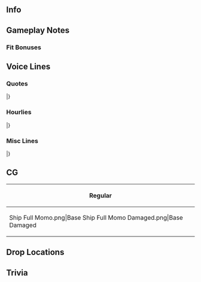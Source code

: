 ==Info==
{{KanmusuInfo|ID=444}}
{{KanmusuInfo|ID=444a}}

==Gameplay Notes==

===Fit Bonuses===
{{:Momo/Equipment Bonuses}}

==Voice Lines==
===Quotes===
{{ShipquoteHeader}}
{{ShipquoteKai
|scenario = Introduction
|origin =あたし、桃。丁型のアイドル、いえ違うわ、駆逐隊のアイドルが正解？…かな？あ、そう。松型の四番艦。テートク、よっろしくぅ♪
|translation =I'm Momo. The Idol of Type D Destroyers, no, the Idol of Destroyers is more correct, I suppose? Ah, yes. the fourth ship of the Matsu class. Admiral, please treat me well!♪
}}
{{ShipquoteKai|kai = true|scenario = Introduction
|origin =あたし、桃。丁型のアイドルやってま～す。そうよ、松型の四番艦。テートク、今日もよっろしくぅ♪
|translation =I'm Momo. The Idol of Type D Destroyers! That's right, the fourth ship of the Matsu class. Admiral, please treat me well today too!
}}
{{ShipquoteKai
|scenario = Library
|origin =丁型のアイドル、桃だよ☆<br>そう、松型駆逐艦の四番艦、松型四隻で第四三駆逐隊を編成したよ。<br>そして、スーパーユニット第三一戦隊のメンバーになったんだ！<br>もうお仕事は大変！護衛と輸送とか休む暇なく…うん…大変だった！
|translation =The Idol of the Type D Destroyers, Momo. Yes! The fourth of the Matsu class destroyers. As the fourth ship of the Matsu class, I was in the 43rd Destroyer Division! Later on, I became a member of the super unit, the 31st Battle Group. Jeez, the work was rough! Escort and transport missions, and no time to rest...
}}
{{ShipquoteKai
|scenario = Secretary 1
|origin =キラリキラキラ！桃は、キラキラ！
|translation =Twinkling sparkles! Momo is sparkling! 
}}
{{ShipquoteKai
|scenario = Secretary 2
|origin =お仕事、入っちゃう？入れて、入れて！
|translation =Are we starting work? Put me in, put me in!
}}
{{ShipquoteKai|kai = true|scenario = Secretary 2
|origin =桃のお仕事、いっぱい？　むぅ、でも、入れて、入れて！
|translation =Momo got a lot of work? Umm... Anyway, put me in, put me in!
}}
{{ShipquoteKai
|scenario = Secretary 3
|origin =こ～ら！ マネはマネらしく！ テートクはテートクらしく！でしょ？ 桃は桃らしく、いつもキラッキラ！ テートク、ちゃんと、守ってよね？ 危ない現場には、桃、出さないでね？...ね、聞いてる？ もう、な～に、その顔？
|translation =Hey! A manager should act like a manager! Admiral should behave like an admiral, right? Momo should behave like Momo, always sparkling! Admiral, protect me properly, OK? Don't send Momo out to dangerous areas, OK? ...Hey, are you listening? Whaaat, what's with that face? 
}}
{{ShipquoteKai|kai = true|scenario = Secretary 3
|origin =こ～ら！桃がどんなに可愛くだって、テートクはテートク！一線を守ってよね。は？ 桃にそういう気ない？ 嘘！えっ、マジ？ それはそれで嫌だな。まあ、いっか！ 結局、ずっ～と一緒だしね！ キラキラ！
|translation =Hey! No matter how cute Momo is, Admiral is an admiral! Always protect me, ok? What? You don't feel like it with Momo? No way! For real? That's a real bummer. Well, whatever! In the end, we're together forever from now on, right? Sparkle! 
}}
{{ShipquoteKai
|scenario = Idle
|origin =お客さんだ！は～い、アイドル桃だよ！あなた、何方？え、艦隊の、アイドル？誰？桃、知らないけど……アイドルは、桃だよ！うぇ、先輩？！マ…マジ？それは、大変失礼しました。<br>じゃ、桃は、丁型のアイドル、やります！…いいですか？あぁ、やった！
|translation =A customer! I'm the Idol Momo! And you are...? The Fleet's Idol? Who? Momo doesn't know you though... The Idol here is Momo! W-w-what, you're my senior?! F-for real? Please accept my sincerest apologies. Well, I guess Momo will be the Idol of Type D Destroyers! ...Is that ok? Awesome!  
}}
{{ShipquoteKai
|scenario = Secretary Married
|origin =提督？どうしたの？ちょっと疲れたの？じゃ、桃がお茶淹れてあげるよ。キラキラな桃茶！どう？
|translation =Admiral, what happened? Did you get a bit exhausted? Well, I'll make you some tea. Sparkling Momo! How is it?
}}
{{ShipquoteKai
|scenario = Wedding
|origin =提督？何？桃に新しいお仕事？ふっ？これは？嘘。マジじゃないよね？えっ、マジなの？マジ。ふぅ～ん、ま、いいか！ありなら、桃はありよりのありかな～？
|translation =Admiral? What? A new job for Momo? Huh? This is? No way. You're not serious, right? Wha-, you are? Hmmm... Well, alright then! If you're fine with me then I guess I accept?  
}}
{{ShipquoteKai
|scenario = Looking At Scores
|origin =あ、お仕事のスケジュール？大事！確認を、ね？
|translation =Ah, the work schedule? It's important after all! Do double check it, ok?
}}
{{ShipquoteKai
|scenario = Joining A Fleet
|origin =水雷戦隊のアイドル、ふぁ、それはNGなの？ふぅ。じゃ！駆逐隊のアイドル、桃、現場入りま～す‼
|translation =The Idol of the Torpedo Squadron, uhh, that's not allowed huh? Well! The Idol of Destroyers, Momo, has arrived!!
}}
{{ShipquoteKai|kai = true|scenario = Joining A Fleet
|origin =丁型駆逐艦のアイドル、桃、キラキラいっぱい、桃、現場入りま～す!!
|translation =The Idol of Type D Destroyers, Momo, full of sparkles, Momo has arrived!
}}
{{ShipquoteKai
|scenario = Equipment 1
|origin =衣装は大事！ありがとう。
|translation =The attire is important! Thanks.
}}
{{ShipquoteKai
|scenario = Equipment 2
|origin =新しいアクセ？！ありがとう!!桃に似合うかな？
|translation =A new accessory? Thanks!! Does it fit Momo?
}}
{{ShipquoteKai
|scenario = Equipment 3
|origin =桃はいっつも、キラキラ！
|translation =Momo is always sparkling!
}}
{{ShipquoteKai
|scenario = Supply
|origin =ロケ弁頂きました!!美味し！
|translation =Thanks for the lunch box<ref>A [https://ja.wikipedia.org/wiki/%E3%83%AD%E3%82%B1%E5%BC%81 "Roke Ben" (ロケ弁)] is a lunch box for film staff to eat on location. Generally just simple catered food.</ref>! So tasty!
}}
{{ShipquoteKai
|scenario = Docking Minor
|origin =さっ、お風呂、お風呂！大好き！
|translation = Off to the bath, off to the bath! I love it!
}}
{{ShipquoteKai
|scenario = Docking Major
|origin =ちょっと、長いオフもらっていい？心のリハビリ、大事！
|translation =Is it alright if I take an extended leave? The rehabilitation of the heart is important!
}}
{{ShipquoteKai
|scenario = Construction
|origin =桃のライバル？！じゃ…ないみたい。ならいっか！
|translation =A rival for Momo?! Wait... I guess not. Then it's fine!
}}
{{ShipquoteKai
|scenario = Returning From Sortie
|origin =お仕事完了!!　お家直行で、お風呂入りた～い！
|translation =The job is done! I want to go directly into the bath when we return home!
}}
{{ShipquoteKai
|scenario = Starting A Sortie
|origin =丁型の新進気鋭のアイドル、桃、頑張っちゃうよ！香盤表…じゃなかった、編成確認、よろしくぅ！
|translation =The Idol of Type D Destroyers with the energetic mind and body, Momo, will do her best! Please take care of the cast list, oh, I mean, the formation check!  
}}
{{ShipquoteKai|kai = true|scenario = Starting A Sortie
|origin =丁型の新進気鋭アイドル、桃、頑張っちゃうから！香盤表…えっ、違う、艦隊編成、確認よろしくね、テートク！
|translation =The Idol of Type D Destroyers with the energetic mind and body, Momo, will do her best! Please take care of the cast list, oh I mean, the fleet formation check, Admiral!
}}
{{ShipquoteKai
|scenario = Battle Start
|origin =やだ、敵じゃん！マネ、桃、聞いてないし！やるの？今、ここで？！マジ？！ガチアドリブで？！
|translation = Oh no, there're enemies! Manager, Momo will ignore them. What? We're doing it? Now, here?! For real?! Seriously ad-libbing?! 
}}
{{ShipquoteKai
|scenario = Attack
|origin =やるきゃない！桃は度胸！ってぇぇ！
|translation = Guess I gotta do it! Momo has courage! Fire!
}}
{{ShipquoteKai
|scenario = Air Battle/Daytime Spotting/Night Battle Attack
|origin =桃はキラキラ、桃ビーム！えっ、違う、ってぇ！
|translation = Momo is sparkling, Momo beam! Ah, wait, that's wrong, fire!
}}
{{ShipquoteKai
|scenario = Night Battle
|origin =夜のお仕事、事務所的にはどうなんだろう？は？提督OK？マジ？マジか～？！
|translation = What do you think about working late at the office<ref>Innuendo in the idol world. Working late implies screwing around at the office.</ref>? Wha? You're alright with it? Really? Really?!
}}
{{ShipquoteKai
|scenario = MVP
|origin =やった！私がセンターって訳ね！は？あなた誰？横から何？！ぐっ、何よ！ふっ？どういうこと、何、何、何ぃ～！
|translation = Yay! Momo fits best as the center! What? Who're you? Why are you pushing me aside?! Ugh, what! Huh? What do you mean? What, what, whaaat?!
}}
{{ShipquoteKai
|scenario = Minor Damage 1
|origin =いっ！
|translation = Hya!
}}
{{ShipquoteKai
|scenario = Minor Damage 2
|origin =いったぁい！ぇ、これってガチなの？
|translation =It hurts! Is this for real?
}}
{{ShipquoteKai
|scenario = Major Damage
|origin =うわあああっ！もう～、怒った！事務所的に絶対こんなのNGなんだから！テートクも、何か言って！
|translation = Hyaa! Now I'm mad! The agency isn't going to like this<ref>Referring to her talent agency.</ref>! Admiral, say something to them!
}}
{{ShipquoteKai
|scenario = Sunk
|origin =桃…これで、引退？これで…まだ…何も…桃、何も出来てない！やだ…嫌だな……
|translation = Momo, retiring, here? Here... Momo, still... Hasn't achieved anything! I don't like it, not like this...
}}
|}
<references/>
{{clear}}

===Hourlies===
{{ShipquoteHeader|type = hourly}}
{{ShipquoteKai|kai = true
|scenario = 00:00
|origin =提督、天辺回ったよ～？早く寝よう～？夜更かしはお肌に最悪だよ～？
|translation =Admiral, it's midnight...? Let's go to bed? Staying up late is really bad for the skin you know?
}}
{{ShipquoteKai|kai = true
|scenario = 01:00
|origin =えっ、桃が提督のマネやるの？おかしくない？えっ、マジなの？...時間？今は、マルヒトマルマルだけど！
|translation =What, Momo is supposed to act like a manager? Isn't that weird? For real? ...The time? It's currently 0100 but...!
}}
{{ShipquoteKai|kai = true
|scenario = 02:00
|origin =マルフタマルマル。嫌だ嫌だ嫌だ！提督が桃のマネじゃん？えっ、今時のアイドルには必要なこと？本当？
|translation =0200. No way, no way, no way! Aren't you supposed to be my manger instead? It's important for an Idol these days? Really?
}}
{{ShipquoteKai|kai = true
|scenario = 03:00
|origin =マルサンマルマル。何か、騙されてる気もするけど...しゃ～なし。桃...マネ...じゃない！秘書艦やってみるし！
|translation =0300. I kinda feel like I'm being messed with here, but... Well, I have to do it then. Momo will be... a manager... Wait, no! I'll be your secretary ship!
}}
{{ShipquoteKai|kai = true
|scenario = 04:00
|origin =マルヨンマルマル。提督、喉乾いた？桃、お茶入れればいい？は？茶禮？無理！
|translation =0400. Admiral, are you thirsty? Should Momo make some tea? Wha? A tea ceremony? No way!
}}
{{ShipquoteKai|kai = true
|scenario = 05:00
|origin =マルゴーマルマル。提督、もう朝じゃん？少し寝ない？明日、ってか、今日か、持たないよ？
|translation =0500. Admiral, it's morning already you know? Don't you want to rest a bit? If you don't, you might not last tomorro-, err, I mean today. 
}}
{{ShipquoteKai|kai = true
|scenario = 06:00
|origin =マルロクマルマル。朝になちゃった！松姉～、竹姉～、皆！起きて！朝だよ～!!
|translation =0600. It's already morning! Big sis Matsu~, big sis Take~, everyone! Wake up! It's morning~!
}}
{{ShipquoteKai|kai = true
|scenario = 07:00
|origin =マルナナマルマル。提督、桃の朝ご飯は？ふぁ？みんなの分も？無理!!桃無理だよ！作って!!
|translation =0700. Admiral, where is Momo's breakfast? What? For everyone? No way! It's impossible for Momo! You make it!
}}
{{ShipquoteKai|kai = true
|scenario = 08:00
|origin =マルハチマルマル。提督、桃の朝ご飯はね～、パンケーキがいいな～！メープルシロップたっぷりの。美味しい！だよね！えっ？だめ？何で、何で～？
|translation =0800. Admiral, Momo would like pancakes for breakfast! With lots of maple syrup! Sounds so good, doesn't it?! Huh? I can't? Why? Whyyy not?
}}
{{ShipquoteKai|kai = true
|scenario = 09:00
|origin =マルキュウマルマル。結局、朝ご飯はお姉達からもらったおにぎりと沢庵じゃん！嫌だ、こんなの！パンケーキ食べたい！あっ、フレンチトーストでもいいよ！
|translation =0900. In the end, breakfast was an onigiri and pickled daikon radish from my sisters! I don't like it! I wanted to eat pancakes! Ah, French toast would also be fine!
}}
{{ShipquoteKai|kai = true
|scenario = 10:00
|origin =ヒトマルマルマル。四三駆で演習？まぁ、いいけど、松姉は、何か、小っこいのとしゃべってる？ありゃ、竹姉も？　梅姉、は、まだいないと...演習出来ないじゃん!!
|translation =1000. Exercises with the 43rd? Well, that's fine, but big sis Matsu is talking to someone about something in a hushed voice? Oh, big sis Take is there as well? Hmm, big sis Ume isn't here though... Wait, this means we can't do the exercise!
}}
{{ShipquoteKai|kai = true
|scenario = 11:00
|origin =ヒトヒトマルマル。朝あんなんだから、桃、お腹空いちゃったよ！提督、お昼はサンドイッチね？絶対だからね！約束してよ！
|translation =1100. The morning was such a let down, Momo is already hungry! Admiral, for lunch I want a sandwich, ok? Absolutely, ok? Promise me!
}}
{{ShipquoteKai|kai = true
|scenario = 12:00
|origin =ヒトフタマルマル。お昼！えっ、提督、そのサンド、どうしたの？ふぁ、間宮さんに作ってもらった？マジ？やった！提督、ありがとう！桃、上がる、上がる！
|translation =1200. Lunch! Oh, Admiral, where did you get that sandwich? Ah, Mamiya made it? Really? Yay! Admiral, thanks! Momo is getting energized!
}}
{{ShipquoteKai|kai = true
|scenario = 13:00
|origin =ヒトサンマルマル。間宮さんのサンド、美味しい！提督、桃、午後のお仕事、頑張る!!キラキラ！
|translation =1300. Mamiya's sandwhich is tasty! Admiral, Momo will do her best in the afternoon as well! Sparkle!
}}
{{ShipquoteKai|kai = true
|scenario = 14:00
|origin =ヒトヨンマ...マル。提～督、桃、お腹いっぱいになったら、眠くなちゃった...少しお昼寝するね？
|translation =14...0. Admiiiiral, when Momo is full, she becomes sleepy.... Let's have an afternoon nap?
}}
{{ShipquoteKai|kai = true
|scenario = 15:00
|origin =ヒトゴーマルマっ、あっ、五十鈴パイセン！お疲れ様です！はい！桃は、お仕事いつでも全力全開です!!もちろん！
|translation =150, Ah, Isuzu-paisen! Thanks for your hard work! Yes! Momo is always going at it with all her power, full throttle at work! Of course!
}}
{{ShipquoteKai|kai = true
|scenario = 16:00
|origin =ヒトロク...あれあれ？あれは伊勢日向パイセンじゃん！やほ～！桃です！はい！桃は、いっつもキラキラです！
|translation =16... Wait what? That's Ise and Hyuuga-paisen! Yahoo~! It's Momo! Yes! Momo is always sparkling!  
}}
{{ShipquoteKai|kai = true
|scenario = 17:00
|origin =ヒトナナマルマル。提督、見て見て、夕日！桃の方が綺麗だけど、夕日もキラキラ！だよね！
|translation =1700. Admiral, look, look, the sunset! Momo is prettier, but the sunset is also sparkling! Isn't that right?
}}
{{ShipquoteKai|kai = true
|scenario = 18:00
|origin =ヒトハチマルマル。さっ、これで今日のお仕事おしまい！提督、夜ご飯は何にする？桃はドリアとか食べたい！
|translation =1800. Well, with this todays work is finished! Admiral, what shall we have for dinner? Momo wants to have doria<ref>[https://ja.wikipedia.org/wiki/%E3%83%89%E3%83%AA%E3%82%A2 Doria (ドリア)] is a dish of baked pilaf with béchamel sauce and cheese.</ref>
}}
{{ShipquoteKai|kai = true
|scenario = 19:00
|origin =ヒトキュウマルマル。これが間宮か！上がる上がる！桃、ドリアとね…この、ザラのパスタって何？後、これも！
|translation =1900. So this is Mamiya's! I'm getting excited! Momo will have the doria and... what's this "Zara's Pasta"? Oh, and this as well!
}}
{{ShipquoteKai|kai = true
|scenario = 20:00
|origin =フタマルマルマル。ザラさんって、ここで働いているの？あぁ、美味しい！何か、半分裸の子がいるね！ザラさん飛んでたけど！
|translation =2000. Is Zara working here? Oh, tasty! What the, there's a half naked girl over there! Zara is chasing after her!
}}
{{ShipquoteKai|kai = true
|scenario = 21:00
|origin =フタヒトマルマル。おっ、那珂ちゃん先輩！夜だけど、おはようございます。あっ、はい！桃はちゃんと言付け守って、丁型のアイドル、してます！
|translation =21 00. Ah, Naka-senpai! I know it's late, but good morning! Ah, yes! Momo is doing as you told me to, and being the Idol of Type D Destroyers!
}}
{{ShipquoteKai|kai = true
|scenario = 22:00
|origin =フタフタマルマル。提督、龍鳳さんから差し入れもらった！見て見て可愛いお菓子！お茶、入れて！
|translation =2200. Admiral, I got some supplies from Ryuuhou! Look, look, cute candy! Put the tea on the stove!
}}
{{ShipquoteKai|kai = true
|scenario = 23:00
|origin =フタサンマルマル。提督、今日もお仕事いっぱいだったね。人気のアイドルは大変！疲れた疲れた！
|translation =2300. Admiral, there sure was a lot of work today, huh? It's hard to be a popular idol! I'm so tired!
}}
|}
<references/>
{{clear}}

===Misc Lines===
{{SeasonalHeaderOld}}
{{SeasonalQuote
|scenario = [[Spring_2021_Event#Friend_Fleet_Voice_Lines|Spring 2021 Event]]
|origin = 三一戦隊、丁型のアイドル、桃、ステージに到着！今からオンステージ！見てて！ 
|translation =	31st Squadron, Idol of the D-types, Momo, taking the stage! I'll be performing now! Watch me! 
|audio = Ship_Voice_Momo_Kai_Spring_2021_Event_Friend_Fleet_1.mp3
|notes = Friend Fleet 1
}}
{{SeasonalQuote
|scenario = [[Spring_2021_Event#Friend_Fleet_Voice_Lines|Spring 2021 Event]]
|origin = 丁型駆逐艦のアイドル、桃、お仕事了解。キラキラ！ 
|translation =	Idol of the D-type destroyers, Momo, accepting this job. *sparkle*! 
|audio = Ship_Voice_Momo_Kai_Spring_2021_Event_Friend_Fleet_2.mp3
|notes = Friend Fleet 2
}}
|}<references/>

{{clear}}

==CG==
{| class="mw-collapsible mw-collapsed wikitable" style="width: 100%;"
!Regular
|-
|<gallery>
Ship Full Momo.png|Base
Ship Full Momo Damaged.png|Base Damaged
</gallery>
|}

==Drop Locations==

==Trivia==

{{Shiplist}}